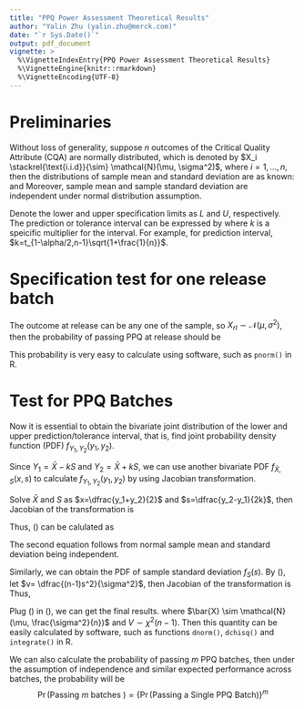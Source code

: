 ```yaml
---
title: "PPQ Power Assessment Theoretical Results"
author: "Yalin Zhu (yalin.zhu@merck.com)"
date: "`r Sys.Date()`"
output: pdf_document
vignette: >
  %\VignetteIndexEntry{PPQ Power Assessment Theoretical Results}
  %\VignetteEngine{knitr::rmarkdown}
  %\VignetteEncoding{UTF-8}
---
```

<script type="text/x-mathjax-config">
MathJax.Hub.Config({
  TeX: { equationNumbers: { autoNumber: "AMS" } }
});
</script>

# Preliminaries

Without loss of generality, suppose $n$ outcomes of the Critical Quality Attribute (CQA) are normally distributed, which is denoted by $X_i \stackrel{\text{i.i.d}}{\sim} \mathcal{N}(\mu, \sigma^2)$, where $i=1,\dots, n$, then the distributions of sample mean and standard deviation are as known: \begin{equation}
\bar{X} \sim \mathcal{N}(\mu, \frac{\sigma^2}{n})
\end{equation} 
and 
\begin{equation} \label{diststd}
\dfrac{(n-1)S^2}{\sigma^2} \sim \chi^2 (n-1).
\end{equation}
Moreover, sample mean and sample standard deviation are independent under normal distribution assumption. 

Denote the lower and upper specification limits as $L$ and $U$, respectively. The prediction or tolerance interval can be expressed by 
\begin{equation} 
\left[ Y_1, Y_2 \right] = \left[ \bar{X} - kS, \ \bar{X} + kS \right] ,
\end{equation}
where $k$ is a speicific multiplier for the interval. For example, for prediction interval, $k=t_{1-\alpha/2,n-1}\sqrt{1+\frac{1}{n}}$.

# Specification test for one release batch

The outcome at release can be any one of the sample, so $X_{rl} \sim \mathcal{N}(\mu, \sigma^2)$, then the probability of passing PPQ at release should be


\begin{equation}
\begin{split}
\Pr(\text{Passing Specification for Release}) & = \Pr(L \le X_{rl} \le U) \\
& = \Phi (U) - \Phi(L)
\end{split}
\end{equation}

This probability is very easy to calculate using software, such as `pnorm()` in R.

# Test for PPQ Batches

\begin{equation} \label{probpass}
\begin{split}
\Pr(\text{Passing a Single PPQ Batch}) & = \Pr(L \le Y_1 \le Y_2 \le U) \\
& = \int_{L}^{U} \int_{L}^{y_2}f_{Y_1,Y_2}(y_1, y_2) dy_1 dy_2
\end{split}
\end{equation}

Now it is essential to obtain the bivariate joint distribution of the lower and upper prediction/tolerance interval, that is, find joint probability density function (PDF) $f_{Y_1,Y_2}(y_1,y_2)$. 

Since $Y_1=\bar{X} - k S$ and  $Y_2=\bar{X} + k S$, we can use another bivariate PDF $f_{\bar{X},S}(x,s)$ to calculate $f_{Y_1,Y_2}(y_1,y_2)$ by using Jacobian transformation.

Solve $\bar{X}$ and $S$ as $x=\dfrac{y_1+y_2}{2}$ and $s=\dfrac{y_2-y_1}{2k}$, then Jacobian of the transformation is 
\begin{equation}
|J|= \left| \begin{array}{cc}
\dfrac{\partial x}{\partial y_1} & \dfrac{\partial x}{\partial y_2}\\
\\
\dfrac{\partial s}{\partial y_1} & \dfrac{\partial s}{\partial y_2}
\end{array} \right| = \left| \begin{array}{cc}
\dfrac{1}{2} & \dfrac{1}{2}\\
\\
-\dfrac{1}{2k} & \dfrac{1}{2k}
\end{array} \right| = \dfrac{1}{2k}.
\end{equation}

Thus, (\ref{probpass}) can be calulated as

\begin{equation} \label{extend}
\begin{split}
\int_{L}^{U} \int_{L}^{y_2}f_{Y_1,Y_2}(y_1, y_2) dy_1 dy_2 & = 
\int_{L}^{U} \int_{L}^{y_2}f_{\bar{X},S}\left(\dfrac{y_1+y_2}{2}, \dfrac{y_2-y_1}{2k}\right) |J| dy_1 dy_2 \\
& = \dfrac{1}{2k} \int_{L}^{U} \int_{L}^{y_2}f_{\bar{X}}\left(\dfrac{y_1+y_2}{2}\right) f_{S}\left( \dfrac{y_2-y_1}{2k}\right) dy_1 dy_2. 
\end{split}
\end{equation}
The second equation follows from normal sample mean and standard deviation being independent.


Similarly, we can obtain the PDF of sample standard deviation $f_S(s)$. By (\ref{diststd}), let $v= \dfrac{(n-1)s^2}{\sigma^2}$, then Jacobian of the transformation is
\begin{equation}
|J| = \left|\dfrac{dv}{ds}\right| = \dfrac{2(n-1)s}{\sigma^2}.
\end{equation}
Thus, 
\begin{equation} \label{Spdf}
\begin{split}
f_S(s) & = f_V\left(\dfrac{(n-1)s^2}{\sigma^2}\right) |J| \\
& = \dfrac{2(n-1)s}{\sigma^2}f_V\left(\dfrac{(n-1)s^2}{\sigma^2}\right)
\end{split}
\end{equation}

Plug (\ref{Spdf}) in (\ref{extend}), we can get the final results.
\begin{equation} 
\begin{split}
& \Pr(\text{Passing a Single PPQ Batch}) \\ 
= & \dfrac{1}{2k} \int_{L}^{U} \int_{L}^{y_2}f_{\bar{X}}\left(\dfrac{y_1+y_2}{2}\right) \dfrac{2(n-1)\dfrac{y_2-y_1}{2k}}{\sigma^2}f_V\left\{\dfrac{(n-1)\left[\dfrac{y_2-y_1}{2k}\right]^2}{\sigma^2}\right\}  dy_1 dy_2 \\
= & \dfrac{n-1}{2k^2 \sigma^2}\int_{L}^{U} \int_{L}^{y_2}f_{\bar{X}}\left(\dfrac{y_1+y_2}{2}\right) f_V\left\{\dfrac{(n-1)(y_2-y_1)^2}{4k^2\sigma^2}\right\} (y_2-y_1) dy_1 dy_2,
\end{split}
\end{equation}
where  $\bar{X} \sim \mathcal{N}(\mu, \frac{\sigma^2}{n})$ and $V \sim \chi^2 (n-1)$. Then this quantity can be easily calculated by software, such as functions `dnorm()`, `dchisq()` and `integrate()` in R.

We can also calculate the probability of passing $m$ PPQ batches, then under the assumption of independence and similar expected performance across batches, the probability will be
$$ \Pr(\text{Passing } m \text{ batches }) = \{\Pr(\text{Passing a Single PPQ Batch}) \}^m$$

